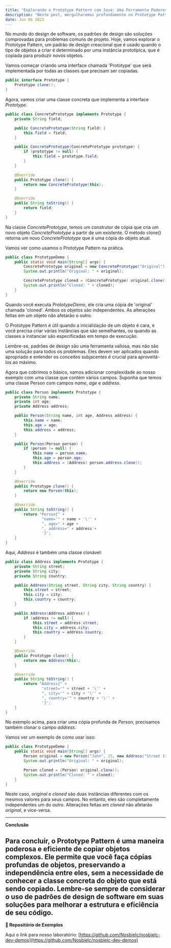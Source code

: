 ```yaml
---
title: "Explorando o Prototype Pattern com Java: Uma Ferramenta Poderosa de Design de Software"
description: "Neste post, mergulharemos profundamente no Prototype Pattern, um padrão de design que oferece um método eficiente para copiar objetos existentes, evitando o custo de criar novos do zero. Faremos isso com a ajuda de exemplos práticos em Java."
date: Jun 06 2023
---
```


No mundo do design de software, os padrões de design são soluções comprovadas para problemas comuns de projeto. Hoje, vamos explorar o Prototype Pattern, um padrão de design creacional que é usado quando o tipo de objetos a criar é determinado por uma instância prototípica, que é copiada para produzir novos objetos.

Vamos começar criando uma interface chamada 'Prototype' que será implementada por todas as classes que precisam ser copiadas.

```java
public interface Prototype {
    Prototype clone();
}
```

Agora, vamos criar uma classe concreta que implementa a interface _Prototype_.

```java
public class ConcretePrototype implements Prototype {
    private String field;

    public ConcretePrototype(String field) {
        this.field = field;
    }

    public ConcretePrototype(ConcretePrototype prototype) {
        if (prototype != null) {
            this.field = prototype.field;
        }
    }

    @Override
    public Prototype clone() {
        return new ConcretePrototype(this);
    }

    @Override
    public String toString() {
        return field;
    }
}
```

Na classe _ConcretePrototype_, temos um construtor de cópia que cria um novo objeto _ConcretePrototype_ a partir de um existente. O método clone() retorna um novo _ConcretePrototype_ que é uma cópia do objeto atual.

Vamos ver como usamos o Prototype Pattern na prática.

```java
public class PrototypeDemo {
    public static void main(String[] args) {
        ConcretePrototype original = new ConcretePrototype("Original");
        System.out.println("Original: " + original);

        ConcretePrototype cloned = (ConcretePrototype) original.clone();
        System.out.println("Cloned: " + cloned);
    }
}
```

Quando você executa _PrototypeDemo_, ele cria uma cópia de 'original' chamada 'cloned'. Ambos os objetos são independentes. As alterações feitas em um objeto não afetarão o outro.

O Prototype Pattern é útil quando a inicialização de um objeto é cara, e você precisa criar várias instâncias que são semelhantes, ou quando as classes a instanciar são especificadas em tempo de execução.

Lembre-se, padrões de design são uma ferramenta valiosa, mas não são uma solução para todos os problemas. Eles devem ser aplicados quando apropriado e entender os conceitos subjacentes é crucial para aproveitá-los ao máximo.

Agora que cobrimos o básico, vamos adicionar complexidade ao nosso exemplo com uma classe que contém vários campos. Suponha que temos uma classe Person com campos _name_, _age_ e _address_.

```java
public class Person implements Prototype {
    private String name;
    private int age;
    private Address address;

    public Person(String name, int age, Address address) {
        this.name = name;
        this.age = age;
        this.address = address;
    }

    public Person(Person person) {
        if (person != null) {
            this.name = person.name;
            this.age = person.age;
            this.address = (Address) person.address.clone();
        }
    }

    @Override
    public Prototype clone() {
        return new Person(this);
    }

    @Override
    public String toString() {
        return "Person{" +
                "name='" + name + '\'' +
                ", age=" + age +
                ", address=" + address +
                '}';
    }
}
```

Aqui, _Address_ é também uma classe clonável:

```java
public class Address implements Prototype {
    private String street;
    private String city;
    private String country;

    public Address(String street, String city, String country) {
        this.street = street;
        this.city = city;
        this.country = country;
    }

    public Address(Address address) {
        if (address != null) {
            this.street = address.street;
            this.city = address.city;
            this.country = address.country;
        }
    }

    @Override
    public Prototype clone() {
        return new Address(this);
    }

    @Override
    public String toString() {
        return "Address{" +
                "street='" + street + '\'' +
                ", city='" + city + '\'' +
                ", country='" + country + '\'' +
                '}';
    }
}
```

No exemplo acima, para criar uma cópia profunda de _Person_, precisamos também clonar o campo _address_.

Vamos ver um exemplo de como usar isso:

```java
public class PrototypeDemo {
    public static void main(String[] args) {
        Person original = new Person("John", 25, new Address("Street 1", "City 1", "Country 1"));
        System.out.println("Original: " + original);

        Person cloned = (Person) original.clone();
        System.out.println("Cloned: " + cloned);
    }
}
```

Neste caso, _original_ e _cloned_ são duas instâncias diferentes com os mesmos valores para seus campos. No entanto, eles são completamente independentes um do outro. Alterações feitas em _cloned_ não afetarão _original_, e vice-versa.

---

**Conclusão**

Para concluir, o Prototype Pattern é uma maneira poderosa e eficiente de copiar objetos complexos. Ele permite que você faça cópias profundas de objetos, preservando a independência entre eles, sem a necessidade de conhecer a classe concreta do objeto que está sendo copiado. Lembre-se sempre de considerar o uso de padrões de design de software em suas soluções para melhorar a estrutura e eficiência de seu código.
---

**🔗 Repositório de Exemplos**

Aqui o link para nosso laboratório: [https://github.com/Nosbielc/nosbielc-dev-demos](https://github.com/Nosbielc/nosbielc-dev-demos)